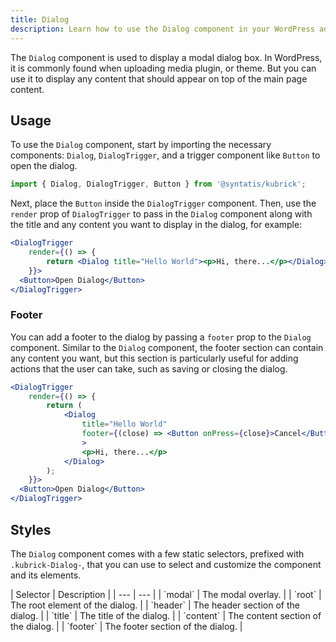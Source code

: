 ```yaml
---
title: Dialog
description: Learn how to use the Dialog component in your WordPress admin application.
---
```


The `Dialog` component is used to display a modal dialog box. In WordPress, it is commonly found when uploading media plugin, or theme. But you can use it to display any content that should appear on top of the main page content.

## Usage

To use the `Dialog` component, start by importing the necessary components: `Dialog`, `DialogTrigger`, and a trigger component like `Button` to open the dialog.

```jsx
import { Dialog, DialogTrigger, Button } from '@syntatis/kubrick';
```

Next, place the `Button` inside the `DialogTrigger` component. Then, use the `render` prop of `DialogTrigger` to pass in the `Dialog` component along with the title and any content you want to display in the dialog, for example:

```jsx {3}
<DialogTrigger
	render={() => {
		return <Dialog title="Hello World"><p>Hi, there...</p></Dialog>;
	}}>
  <Button>Open Dialog</Button>
</DialogTrigger>
```

### Footer

You can add a footer to the dialog by passing a `footer` prop to the `Dialog` component. Similar to the `Dialog` component, the footer section can contain any content you want, but this section is particularly useful for adding actions that the user can take, such as saving or closing the dialog.

```jsx {6}
<DialogTrigger
	render={() => {
		return (
			<Dialog
				title="Hello World"
				footer={(close) => <Button onPress={close}>Cancel</Button>}
				>
				<p>Hi, there...</p>
			</Dialog>
		);
	}}>
  <Button>Open Dialog</Button>
</DialogTrigger>
```

## Styles

The `Dialog` component comes with a few static selectors, prefixed with `.kubrick-Dialog-`, that you can use to select and customize the component and its elements.

<div className="table-classes">
| Selector | Description |
| --- | --- |
| `modal`   | The modal overlay.                 |
| `root`    | The root element of the dialog.    |
| `header`  | The header section of the dialog.  |
| `title`   | The title of the dialog.           |
| `content` | The content section of the dialog. |
| `footer`  | The footer section of the dialog.  |
</div>
